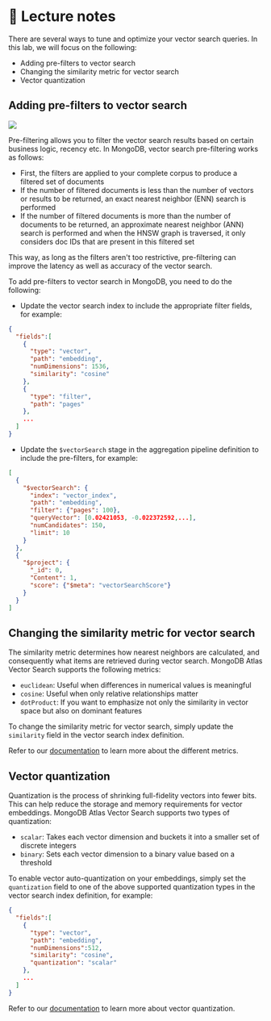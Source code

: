 # 📘 Lecture notes

There are several ways to tune and optimize your vector search queries. In this lab, we will focus on the following:
* Adding pre-filters to vector search
* Changing the similarity metric for vector search
* Vector quantization

## Adding pre-filters to vector search

![](/img/screenshots/50-optimizing-vector-search/pre-filtering.png)

Pre-filtering allows you to filter the vector search results based on certain business logic, recency etc. In MongoDB, vector search pre-filtering works as follows:
* First, the filters are applied to your complete corpus to produce a filtered set of documents
* If the number of filtered documents is less than the number of vectors or results to be returned, an exact nearest neighbor (ENN) search is performed
* If the number of filtered documents is more than the number of documents to be returned, an approximate nearest neighbor (ANN) search is performed and when the HNSW graph is traversed, it only considers doc IDs that are present in this filtered set

This way, as long as the filters aren't too restrictive, pre-filtering can improve the latency as well as accuracy of the vector search.

To add pre-filters to vector search in MongoDB, you need to do the following:

* Update the vector search index to include the appropriate filter fields, for example:

```json
{
  "fields":[
    {
      "type": "vector",
      "path": "embedding",
      "numDimensions": 1536,
      "similarity": "cosine"
    },
    {
      "type": "filter",
      "path": "pages"
    },
    ...
  ]
}
```

* Update the `$vectorSearch` stage in the aggregation pipeline definition to include the pre-filters, for example:

```json
[
  {
    "$vectorSearch": {
      "index": "vector_index", 
      "path": "embedding", 
      "filter": {"pages": 100}, 
      "queryVector": [0.02421053, -0.022372592,...], 
      "numCandidates": 150, 
      "limit": 10
    }
  }, 
  {
    "$project": {
      "_id": 0, 
      "Content": 1,
      "score": {"$meta": "vectorSearchScore"}
    }
  }
]
```

## Changing the similarity metric for vector search

The similarity metric determines how nearest neighbors are calculated, and consequently what items are retrieved during vector search. MongoDB Atlas Vector Search supports the following metrics:
* `euclidean`: Useful when differences in numerical values is meaningful
* `cosine`: Useful when only relative relationships matter
* `dotProduct`: If you want to emphasize not only the similarity in vector space but also on dominant features

To change the similarity metric for vector search, simply update the `similarity` field in the vector search index definition.

Refer to our [documentation](https://www.mongodb.com/docs/atlas/atlas-vector-search/vector-search-type/#std-label-avs-similarity-functions) to learn more about the different metrics.

## Vector quantization

Quantization is the process of shrinking full-fidelity vectors into fewer bits. This can help reduce the storage and memory requirements for vector embeddings. MongoDB Atlas Vector Search supports two types of quantization:
* `scalar`: Takes each vector dimension and buckets it into a smaller set of discrete integers
* `binary`: Sets each vector dimension to a binary value based on a threshold

To enable vector auto-quantization on your embeddings, simply set the `quantization` field to one of the above supported quantization types in the vector search index definition, for example:

```json
{
  "fields":[
    {
      "type": "vector",
      "path": "embedding",
      "numDimensions":512,
      "similarity": "cosine",
      "quantization": "scalar"
    },
    ...
  ]
}
```

Refer to our [documentation](https://www.mongodb.com/docs/atlas/atlas-vector-search/vector-quantization/) to learn more about vector quantization.
